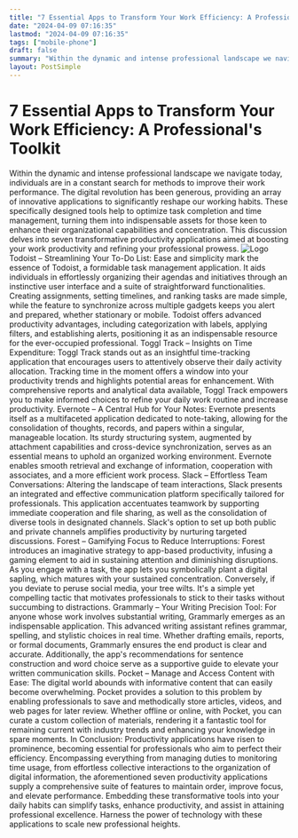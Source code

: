 ```yaml
---
title: "7 Essential Apps to Transform Your Work Efficiency: A Professional's Toolkit"
date: "2024-04-09 07:16:35"
lastmod: "2024-04-09 07:16:35"
tags: ["mobile-phone"]
draft: false
summary: "Within the dynamic and intense professional landscape we navigate today, individuals are in a constant search for methods to improve their work performance. The digital revolution has been generous, providing an array of innovative applications to significantly reshape our working habits. These specifically designed tools help to optimize task completion and time management, turning them into indispensable assets for those keen to enhance their organizational capabilities and concentration. This discussion delves into seven transformative productivity applications aimed at boosting your work productivity and refining your professional prowess."
layout: PostSimple
---
```

# 7 Essential Apps to Transform Your Work Efficiency: A Professional's Toolkit
Within the dynamic and intense professional landscape we navigate today, individuals are in a constant search for methods to improve their work performance. The digital revolution has been generous, providing an array of innovative applications to significantly reshape our working habits. These specifically designed tools help to optimize task completion and time management, turning them into indispensable assets for those keen to enhance their organizational capabilities and concentration. This discussion delves into seven transformative productivity applications aimed at boosting your work productivity and refining your professional prowess.
<img alt="Logo" class="lazyImg" data-src="https://cdn.seniorsselection.com/src_image/f56471eff81440ee4ce01b3cf7d51f71.webp" src="/statics/image/loading.webp"/>
Todoist – Streamlining Your To-Do List:
Ease and simplicity mark the essence of Todoist, a formidable task management application. It aids individuals in effortlessly organizing their agendas and initiatives through an instinctive user interface and a suite of straightforward functionalities. Creating assignments, setting timelines, and ranking tasks are made simple, while the feature to synchronize across multiple gadgets keeps you alert and prepared, whether stationary or mobile. Todoist offers advanced productivity advantages, including categorization with labels, applying filters, and establishing alerts, positioning it as an indispensable resource for the ever-occupied professional.
Toggl Track – Insights on Time Expenditure:
Toggl Track stands out as an insightful time-tracking application that encourages users to attentively observe their daily activity allocation. Tracking time in the moment offers a window into your productivity trends and highlights potential areas for enhancement. With comprehensive reports and analytical data available, Toggl Track empowers you to make informed choices to refine your daily work routine and increase productivity.
Evernote – A Central Hub for Your Notes:
Evernote presents itself as a multifaceted application dedicated to note-taking, allowing for the consolidation of thoughts, records, and papers within a singular, manageable location. Its sturdy structuring system, augmented by attachment capabilities and cross-device synchronization, serves as an essential means to uphold an organized working environment. Evernote enables smooth retrieval and exchange of information, cooperation with associates, and a more efficient work process.
Slack – Effortless Team Conversations:
Altering the landscape of team interactions, Slack presents an integrated and effective communication platform specifically tailored for professionals. This application accentuates teamwork by supporting immediate cooperation and file sharing, as well as the consolidation of diverse tools in designated channels. Slack's option to set up both public and private channels amplifies productivity by nurturing targeted discussions.
Forest – Gamifying Focus to Reduce Interruptions:
Forest introduces an imaginative strategy to app-based productivity, infusing a gaming element to aid in sustaining attention and diminishing disruptions. As you engage with a task, the app lets you symbolically plant a digital sapling, which matures with your sustained concentration. Conversely, if you deviate to peruse social media, your tree wilts. It's a simple yet compelling tactic that motivates professionals to stick to their tasks without succumbing to distractions.
Grammarly
– Your Writing Precision Tool:
For anyone whose work involves substantial writing, Grammarly emerges as an indispensable application. This advanced writing assistant refines grammar, spelling, and stylistic choices in real time. Whether drafting emails, reports, or formal documents, Grammarly ensures the end product is clear and accurate. Additionally, the app's recommendations for sentence construction and word choice serve as a supportive guide to elevate your written communication skills.
Pocket – Manage and Access Content with Ease:
The digital world abounds with informative content that can easily become overwhelming. Pocket provides a solution to this problem by enabling professionals to save and methodically store articles, videos, and web pages for later review. Whether offline or online, with Pocket, you can curate a custom collection of materials, rendering it a fantastic tool for remaining current with industry trends and enhancing your knowledge in spare moments.
In Conclusion:
Productivity applications have risen to prominence, becoming essential for professionals who aim to perfect their efficiency. Encompassing everything from managing duties to monitoring time usage, from effortless collective interactions to the organization of digital information, the aforementioned seven productivity applications supply a comprehensive suite of features to maintain order, improve focus, and elevate performance. Embedding these transformative tools into your daily habits can simplify tasks, enhance productivity, and assist in attaining professional excellence. Harness the power of technology with these applications to scale new professional heights.
        